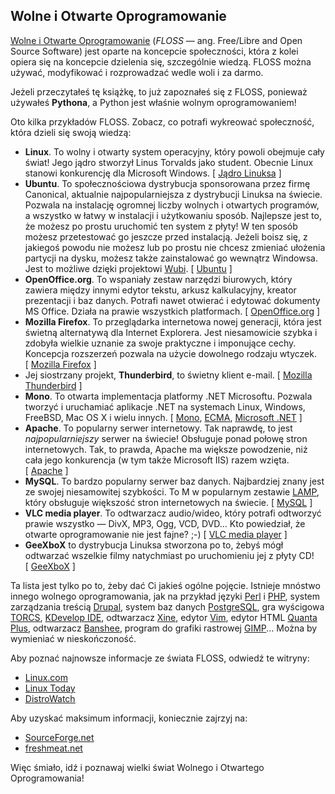 {{Nawigacja|Ukąś Pythona|[[Ukąś Pythona/Co dalej?|Co dalej?]]|[[Ukąś Pythona/Dodatek: O książce i autorze|Dodatek: O książce i autorze]]}}

==Wolne i Otwarte Oprogramowanie==
[http://pl.wikipedia.org/wiki/FLOSS Wolne i Otwarte Oprogramowanie] (''FLOSS'' &mdash; ang. Free/Libre and Open Source Software) jest oparte na koncepcie społeczności, która z kolei opiera się na koncepcie dzielenia się, szczególnie wiedzą. FLOSS można używać, modyfikować i rozprowadzać wedle woli i za darmo.

Jeżeli przeczytałeś tę książkę, to już zapoznałeś się z FLOSS, ponieważ używałeś '''Pythona''', a Python jest właśnie wolnym oprogramowaniem!

Oto kilka przykładów FLOSS. Zobacz, co potrafi wykreować społeczność, która dzieli się swoją wiedzą:

* '''Linux'''. To wolny i otwarty system operacyjny, który powoli obejmuje cały świat! Jego jądro stworzył Linus Torvalds jako student. Obecnie Linux stanowi konkurencję dla Microsoft Windows. [&nbsp;[http://www.kernel.org/ Jądro Linuksa]&nbsp;]
* '''Ubuntu'''. To społecznościowa dystrybucja sponsorowana przez firmę Canonical, aktualnie najpopularniejsza z dystrybucji Linuksa na świecie. Pozwala na instalację ogromnej liczby wolnych i otwartych programów, a wszystko w łatwy w instalacji i użytkowaniu sposób. Najlepsze jest to, że możesz po prostu uruchomić ten system z płyty! W ten sposób możesz przetestować go jeszcze przed instalacją. Jeżeli boisz się, z jakiegoś powodu nie możesz lub po prostu nie chcesz zmieniać ułożenia partycji na dysku, możesz także zainstalować go wewnątrz Windowsa. Jest to możliwe dzięki projektowi [http://wiki.linux.pl/wubi-artykul Wubi]. [&nbsp;[http://www.ubuntu.com/ Ubuntu]&nbsp;]
* '''OpenOffice.org'''. To wspaniały zestaw narzędzi biurowych, który zawiera między innymi edytor tekstu, arkusz kalkulacyjny, kreator prezentacji i baz danych. Potrafi nawet otwierać i edytować dokumenty MS Office. Działa na prawie wszystkich platformach. [&nbsp;[http://pl.openoffice.org/ OpenOffice.org]&nbsp;]
* '''Mozilla Firefox'''. To przeglądarka internetowa nowej generacji, która jest świetną alternatywą dla Internet Explorera. Jest niesamowicie szybka i zdobyła wielkie uznanie za swoje praktyczne i imponujące cechy. Koncepcja rozszerzeń pozwala na użycie dowolnego rodzaju wtyczek. [&nbsp;[http://www.mozilla-europe.org/pl/firefox/ Mozilla Firefox]&nbsp;]
* Jej siostrzany projekt, '''Thunderbird''', to świetny klient e-mail. [&nbsp;[http://www.mozilla-europe.org/pl/products/thunderbird/ Mozilla Thunderbird]&nbsp;]
* '''Mono'''. To otwarta implementacja platformy .NET Microsoftu. Pozwala tworzyć i uruchamiać aplikacje .NET na systemach Linux, Windows, FreeBSD, Mac OS X i wielu innych. [&nbsp;[http://www.mono-project.com/Main_Page Mono], [http://www.ecma-international.org/ ECMA], [http://www.microsoft.com/net/ Microsoft .NET]&nbsp;]
* '''Apache'''. To popularny serwer internetowy. Tak naprawdę, to jest ''najpopularniejszy'' serwer na świecie! Obsługuje ponad połowę stron internetowych. Tak, to prawda, Apache ma większe powodzenie, niż cała jego konkurencja (w tym także Microsoft IIS) razem wzięta. [&nbsp;[http://httpd.apache.org/ Apache]&nbsp;]
* '''MySQL'''. To bardzo popularny serwer baz danych. Najbardziej znany jest ze swojej niesamowitej szybkości. To M w popularnym zestawie [http://pl.wikipedia.org/wiki/LAMP LAMP], który obsługuje większość stron internetowych na świecie. [&nbsp;[http://www.mysql.com/ MySQL]&nbsp;]
* '''VLC media player'''. To odtwarzacz audio/wideo, który potrafi odtworzyć prawie wszystko &mdash; DivX, MP3, Ogg, VCD, DVD... Kto powiedział, że otwarte oprogramowanie nie jest fajne? ;-) [&nbsp;[http://www.videolan.org/vlc/ VLC media player]&nbsp;]
* '''GeeXboX''' to dystrybucja Linuksa stworzona po to, żebyś mógł odtwarzać wszelkie filmy natychmiast po uruchomieniu jej z płyty CD! [&nbsp;[http://geexbox.org/en/start.html GeeXboX]&nbsp;]

Ta lista jest tylko po to, żeby dać Ci jakieś ogólne pojęcie. Istnieje mnóstwo innego wolnego oprogramowania, jak na przykład języki [http://pl.wikipedia.org/wiki/Perl Perl] i [http://pl.wikipedia.org/wiki/PHP PHP], system zarządzania treścią [http://pl.wikipedia.org/wiki/Drupal Drupal], system baz danych [http://pl.wikipedia.org/wiki/PostgreSQL PostgreSQL], gra wyścigowa [http://torcs.sourceforge.net/index.php TORCS], [http://www.kdevelop.org/ KDevelop IDE], odtwarzacz [http://www.xine-project.org/home Xine], edytor [http://pl.wikipedia.org/wiki/Vim Vim], edytor HTML [http://pl.wikipedia.org/wiki/Quanta_Plus Quanta Plus], odtwarzacz [http://banshee-project.org/ Banshee], program do grafiki rastrowej [http://pl.wikipedia.org/wiki/GIMP GIMP]... Można by wymieniać w nieskończoność.

Aby poznać najnowsze informacje ze świata FLOSS, odwiedź te witryny:

* [http://www.linux.com/ Linux.com]
* [http://www.linuxtoday.com/ Linux Today]
* [http://distrowatch.com/ DistroWatch]

Aby uzyskać maksimum informacji, koniecznie zajrzyj na:

* [http://sourceforge.net/ SourceForge.net]
* [http://freshmeat.net/ freshmeat.net]

Więc śmiało, idź i poznawaj wielki świat Wolnego i Otwartego Oprogramowania!

{{Nawigacja|Ukąś Pythona|[[Ukąś Pythona/Co dalej?|Co dalej?]]|[[Ukąś Pythona/Dodatek: O książce i autorze|Dodatek: O książce i autorze]]}}
